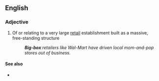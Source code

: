 ==English==

===Adjective===
{{en-adj|head=[[big]]-[[box]]}}

# {{lb|en|US}} Of or relating to a very large [[retail]] establishment built as a massive, free-standing structure
#: '''''Big-box''' retailers like Wal-Mart have driven local mom-and-pop stores out of business.''

====See also====
* {{pedialite|Big-box store}}